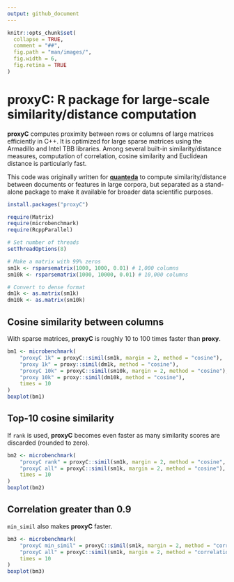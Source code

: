 ```yaml
---
output: github_document
---
```


```r
knitr::opts_chunk$set(
  collapse = TRUE,
  comment = "##",
  fig.path = "man/images/",
  fig.width = 6,
  fig.retina = TRUE
)
```

# proxyC: R package for large-scale similarity/distance computation

**proxyC** computes proximity between rows or columns of large matrices efficiently in C++. It is optimized for large sparse matrices using the Armadillo and Intel TBB libraries. Among several built-in similarity/distance measures, computation of correlation, cosine similarity and Euclidean distance is particularly fast.

This code was originally written for [**quanteda**](https://github.com/quanteda/quanteda) to compute similarity/distance between documents or features in large corpora, but separated as a stand-alone package to make it available for broader data scientific purposes.

```r
install.packages("proxyC")
```

```r
require(Matrix)
require(microbenchmark)
require(RcppParallel)

# Set number of threads
setThreadOptions(8)

# Make a matrix with 99% zeros
sm1k <- rsparsematrix(1000, 1000, 0.01) # 1,000 columns
sm10k <- rsparsematrix(1000, 10000, 0.01) # 10,000 columns

# Convert to dense format
dm1k <- as.matrix(sm1k) 
dm10k <- as.matrix(sm10k)
```

## Cosine similarity between columns

With sparse matrices, **proxyC** is roughly 10 to 100 times faster than **proxy**. 

```r
bm1 <- microbenchmark(
    "proxyC 1k" = proxyC::simil(sm1k, margin = 2, method = "cosine"),
    "proxy 1k" = proxy::simil(dm1k, method = "cosine"),
    "proxyC 10k" = proxyC::simil(sm10k, margin = 2, method = "cosine"),
    "proxy 10k" = proxy::simil(dm10k, method = "cosine"),
    times = 10
)
boxplot(bm1)
```

## Top-10 cosine similarity

If `rank` is used, **proxyC** becomes even faster as many similarity scores are discarded (rounded to zero).

```r
bm2 <- microbenchmark(
    "proxyC rank" = proxyC::simil(sm1k, margin = 2, method = "cosine", rank = 10),
    "proxyC all" = proxyC::simil(sm1k, margin = 2, method = "cosine"),
    times = 10
)
boxplot(bm2)
```

## Correlation greater than 0.9

`min_simil` also makes **proxyC** faster.

```r
bm3 <- microbenchmark(
    "proxyC min_simil" = proxyC::simil(sm1k, margin = 2, method = "correlation", min_simil = 0.9),
    "proxyC all" = proxyC::simil(sm1k, margin = 2, method = "correlation"),
    times = 10
)
boxplot(bm3)
```

